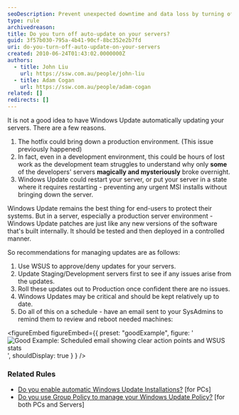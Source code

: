 ```yaml
---
seoDescription: Prevent unexpected downtime and data loss by turning off auto-update on servers and instead using a controlled update process with WSUS.
type: rule
archivedreason:
title: Do you turn off auto-update on your servers?
guid: 3f57b030-795a-4b41-90cf-8bc352e2b7fd
uri: do-you-turn-off-auto-update-on-your-servers
created: 2010-06-24T01:43:02.0000000Z
authors:
  - title: John Liu
    url: https://ssw.com.au/people/john-liu
  - title: Adam Cogan
    url: https://ssw.com.au/people/adam-cogan
related: []
redirects: []
---
```


It is not a good idea to have Windows Update automatically updating your servers. There are a few reasons.
1. The hotfix could bring down a production environment. (This issue previously happened)
2. In fact, even in a development environment, this could be hours of lost work as the development team struggles to understand why only
   **some** of the developers' servers **magically and mysteriously** broke overnight.
3. Windows Update could restart your server, or put your server in a state where it requires restarting - preventing any urgent MSI installs without bringing down the server.

Windows Update remains the best thing for end-users to protect their systems. But in a server, especially a production server environment - Windows Update patches are just like any new versions of the software that's built internally. It should be tested and then deployed in a controlled manner.

So recommendations for managing updates are as follows:

1. Use WSUS to approve/deny updates for your servers.
2. Update Staging/Development servers first to see if any issues arise from the updates.
3. Roll these updates out to Production once confident there are no issues.
4. Windows Updates may be critical and should be kept relatively up to date.
5. Do all of this on a schedule - have an email sent to your SysAdmins to remind them to review and reboot needed machines:

<figureEmbed figureEmbed={{
  preset: "goodExample",
  figure: '![Good Example: Scheduled email showing clear action points and WSUS stats](WSUSReport.png)',
  shouldDisplay: true
} } />


### Related Rules

- [Do you enable automatic Windows Update Installations?](/do-you-disable-automatic-windows-update-installations) [for PCs]
- [Do you use Group Policy to manage your Windows Update Policy?](/do-you-use-group-policy-to-manage-your-windows-update-policy) [for both PCs and Servers]